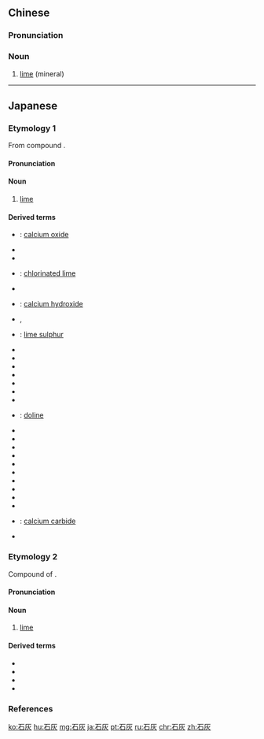 ==Chinese==
{{zh-forms}}

===Pronunciation===
{{zh-pron
|m=shíhuī
|c=sek6 fui1
|h=pfs=sa̍k-fôi
|mn=zz,kh,tn,tc:chio̍h-hoe/tp,mg:chio̍h-he/qz,lk,km,hc:chio̍h-her
|cat=n
}}

===Noun===
{{zh-noun}}

# {{lb|zh|Advanced Mandarin}} [[lime]] (mineral)

----

==Japanese==

===Etymology 1===
{{ja-kanjitab|せき|k1=せっ|かい|yomi=o}}
From {{etyl|ltc|ja|sort=せっかい}} compound {{m|zh|石灰|tr=dzyek xwoj|lit=stone + ash}}.

====Pronunciation====
{{ja-pron|yomi=kanon|せっかい|acc=1|acc_ref=DJR,NHK}}

====Noun====
{{ja-noun|せっかい}}

# {{lb|ja|chemistry|sort=せっかい}} [[lime]]

====Derived terms====
{{der-top}}
* {{ja-r|煆製石灰|かせい せっかい}}: [[calcium oxide]]
* {{ja-r|過燐酸石灰|かりんさん せっかい}}
* {{ja-r|苦土石灰|くど せっかい}}
* {{ja-r|クロル石灰|クロル せっかい}}: [[chlorinated lime]]
* {{ja-r|重過燐酸石灰|じゅうかりんさん せっかい}}
* {{ja-r|消石灰|しょうせっかい}}: [[calcium hydroxide]]
* {{ja-r|生石灰|せいせっかい}}, {{ja-r|生石灰|きせっかい}}
* {{ja-r|石灰硫黄合剤|せっかい いおう ごうざい}}: [[lime sulphur]]
* {{ja-r|石灰液|せっかいえき}}
* {{ja-r|石灰化|せっかいか}}
* {{ja-r|石灰華|せっかいか}}
* {{ja-r|石灰海綿|せっかい かいめん}}
* {{ja-r|石灰ガラス|せっかい ガラス}}
* {{ja-r|石灰岩|せっかいがん}}
* {{ja-r|石灰水|せっかいすい}}
* {{ja-r|石灰穽|せっかいせい}}: [[doline]]
* {{ja-r|石灰石|せっかいせき}}
* {{ja-r|石灰藻|せっかいそう}}
* {{ja-r|石灰窒素|せっかい ちっそ}}
* {{ja-r|石灰沈着|せっかい ちんちゃく}}
* {{ja-r|石灰洞|せっかいどう}}
* {{ja-r|石灰乳|せっかいにゅう}}
* {{ja-r|石灰肥料|せっかい ひりょう}}
* {{ja-r|石灰モルタル|せっかい モルタル}}
* {{ja-r|ソーダ石灰|ソーダ せっかい}}
* {{ja-r|ソーダ石灰ガラス|ソーダ せっかい ガラス}}
* {{ja-r|炭化石灰|たんか せっかい}}: [[calcium carbide]]
* {{ja-r|風化石灰|ふうか せっかい}}
{{der-bottom}}

===Etymology 2===
{{ja-kanjitab|いし|はい|k2=ばい|yomi=k}}
Compound of {{compound|石|tr1=ishi|t1=stone|灰|tr2=hai|t2=ash|lang=ja|sort=いしばい}}. {{rendaku2|hai|bai|sort=いしばい}}

====Pronunciation====
{{ja-pron|yomi=k|いしばい|acc=0|acc_ref=DJR,NHK|acc2=2|acc2_ref=DJR,NHK}}

====Noun====
{{ja-noun|いしばい}}

# {{lb|ja|chemistry|sort=いしばい}} [[lime]]

====Derived terms====
{{der-top}}
* {{ja-r|石灰窯|いしばいがま}}
* {{ja-r|石灰の壇|いしばい の だん}}
* {{ja-r|石灰の間|いしばい の ま}}
* {{ja-r|貝石灰|かい.いしばい}}
{{der-bottom}}

===References===
<references/>

[[ko:石灰]]
[[hu:石灰]]
[[mg:石灰]]
[[ja:石灰]]
[[pt:石灰]]
[[ru:石灰]]
[[chr:石灰]]
[[zh:石灰]]